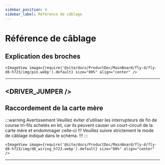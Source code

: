 ```yaml
---
sidebar_position: 4
sidebar_label: Référence de câblage
---
```




# Référence de câblage
## Explication des broches



    <ImageView image={require('@site/docs/ProductDoc/MainBoard/fly-d/fly-d8-h723/img/pin.webp').default} size="80%" align="center" />
---  

<DRIVER_JUMPER />
---

## Raccordement de la carte mère



:::warning Avertissement
Veuillez éviter d'utiliser les interrupteurs de fin de course tri-fils achetés en kit, car ils peuvent causer un court-circuit de la carte mère et endommager celle-ci !!! Veuillez suivre strictement le mode de câblage indiqué dans le schéma. !!!
:::

    <ImageView image={require('@site/docs/ProductDoc/MainBoard/fly-d/fly-d8-h723/img/d8_wiring_h723.webp').default} size="80%" align="center" />
---
